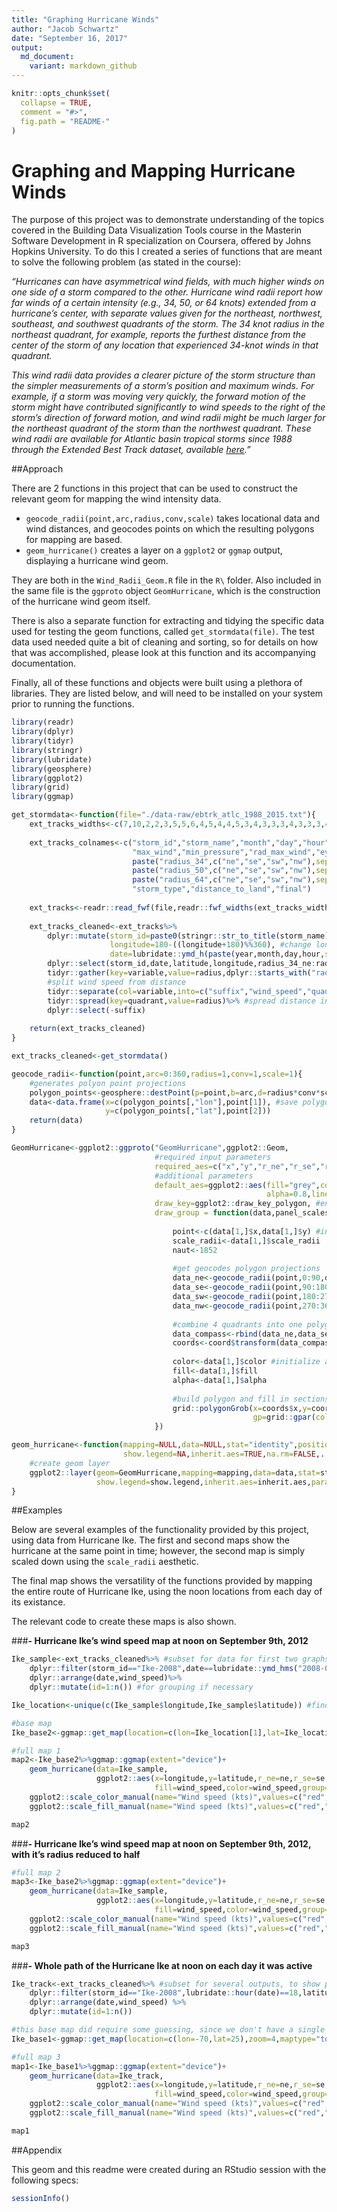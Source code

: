 ```yaml
---
title: "Graphing Hurricane Winds"
author: "Jacob Schwartz"
date: "September 16, 2017"
output:
  md_document:
    variant: markdown_github
---
```


```r
knitr::opts_chunk$set(
  collapse = TRUE,
  comment = "#>",
  fig.path = "README-"
)
```

Graphing and Mapping Hurricane Winds
====================================

The purpose of this project was to demonstrate understanding of the topics covered in the Building Data Visualization Tools course in the Masterin Software Development in R specialization on Coursera, offered by Johns Hopkins University. To do this I created a series of functions that are meant to solve the following problem (as stated in the course):

*"Hurricanes can have asymmetrical wind fields, with much higher winds on one side of a storm compared to the other. Hurricane wind radii report how far winds of a certain intensity (e.g., 34, 50, or 64 knots) extended from a hurricane's center, with separate values given for the northeast, northwest, southeast, and southwest quadrants of the storm. The 34 knot radius in the northeast quadrant, for example, reports the furthest distance from the center of the storm of any location that experienced 34-knot winds in that quadrant.*

*This wind radii data provides a clearer picture of the storm structure than the simpler measurements of a storm's position and maximum winds. For example, if a storm was moving very quickly, the forward motion of the storm might have contributed significantly to wind speeds to the right of the storm's direction of forward motion, and wind radii might be much larger for the northeast quadrant of the storm than the northwest quadrant. These wind radii are available for Atlantic basin tropical storms since 1988 through the Extended Best Track dataset, available [here](http://rammb.cira.colostate.edu/research/tropical_cyclones/tc_extended_best_track_dataset/)."*


##Approach

There are 2 functions in this project that can be used to construct the relevant geom for mapping the wind intensity data.

- `geocode_radii(point,arc,radius,conv,scale)` takes locational data and wind distances, and geocodes points on which the resulting polygons for mapping are based.
- `geom_hurricane()` creates a layer on a `ggplot2` or `ggmap` output, displaying a hurricane wind geom.

They are both in the `Wind_Radii_Geom.R` file in the `R\` folder. Also included in the same file is the `ggproto` object `GeomHurricane`, which is the construction of the hurricane wind geom itself.

There is also a separate function for extracting and tidying the specific data used for testing the geom functions, called `get_stormdata(file)`. The test data used needed quite a bit of cleaning and sorting, so for details on how that was accomplished, please look at this function and its accompanying documentation.

Finally, all of these functions and objects were built using a plethora of libraries. They are listed below, and will need to be installed on your system prior to running the functions.

```r
library(readr)
library(dplyr)
library(tidyr)
library(stringr)
library(lubridate)
library(geosphere)
library(ggplot2)
library(grid)
library(ggmap)
```

```r
get_stormdata<-function(file="./data-raw/ebtrk_atlc_1988_2015.txt"){
    ext_tracks_widths<-c(7,10,2,2,3,5,5,6,4,5,4,4,5,3,4,3,3,3,4,3,3,3,4,3,3,3,2,6,1) #pre-formatting
    
    ext_tracks_colnames<-c("storm_id","storm_name","month","day","hour","year","latitude","longitude",
                           "max_wind","min_pressure","rad_max_wind","eye_diameter","pressure_1","pressure_2",
                           paste("radius_34",c("ne","se","sw","nw"),sep="_"),
                           paste("radius_50",c("ne","se","sw","nw"),sep="_"),
                           paste("radius_64",c("ne","se","sw","nw"),sep="_"),
                           "storm_type","distance_to_land","final")
    
    ext_tracks<-readr::read_fwf(file,readr::fwf_widths(ext_tracks_widths,ext_tracks_colnames),na="-99")
    
    ext_tracks_cleaned<-ext_tracks%>%
        dplyr::mutate(storm_id=paste0(stringr::str_to_title(storm_name),"-",year), #create storm id with year
                      longitude=180-((longitude+180)%%360), #change longitude to different scale
                      date=lubridate::ymd_h(paste(year,month,day,hour,sep="_")))%>% #condense date/time info
        dplyr::select(storm_id,date,latitude,longitude,radius_34_ne:radius_64_nw)%>%
        tidyr::gather(key=variable,value=radius,dplyr::starts_with("radius"))%>% #condense wind radius info
        #split wind speed from distance
        tidyr::separate(col=variable,into=c("suffix","wind_speed","quadrant"),sep="_")%>% 
        tidyr::spread(key=quadrant,value=radius)%>% #spread distance info out again
        dplyr::select(-suffix)
    
    return(ext_tracks_cleaned)
}

ext_tracks_cleaned<-get_stormdata()
```

```r
geocode_radii<-function(point,arc=0:360,radius=1,conv=1,scale=1){
    #generates polyon point projections
    polygon_points<-geosphere::destPoint(p=point,b=arc,d=radius*conv*scale) 
    data<-data.frame(x=c(polygon_points[,"lon"],point[1]), #save polygon point projections to a dataframe
                     y=c(polygon_points[,"lat"],point[2]))
    return(data)
}
```

```r
GeomHurricane<-ggplot2::ggproto("GeomHurricane",ggplot2::Geom,
                                #required input parameters
                                required_aes=c("x","y","r_ne","r_se","r_sw","r_nw"), 
                                #additional parameters
                                default_aes=ggplot2::aes(fill="grey",color="black",size=0.5, 
                                                         alpha=0.8,linetype=1,scale_radii=1),
                                draw_key=ggplot2::draw_key_polygon, #ensures that legend is included
                                draw_group = function(data,panel_scales,coord){
                                    
                                    point<-c(data[1,]$x,data[1,]$y) #initialize parameters
                                    scale_radii<-data[1,]$scale_radii
                                    naut<-1852
                                    
                                    #get geocodes polygon projections
                                    data_ne<-geocode_radii(point,0:90,data[1,]$r_ne,naut,scale_radii) 
                                    data_se<-geocode_radii(point,90:180,data[1,]$r_se,naut,scale_radii)
                                    data_sw<-geocode_radii(point,180:270,data[1,]$r_sw,naut,scale_radii)
                                    data_nw<-geocode_radii(point,270:360,data[1,]$r_nw,naut,scale_radii)
                                    
                                    #combine 4 quadrants into one polygon projection
                                    data_compass<-rbind(data_ne,data_se,data_sw,data_nw) 
                                    coords<-coord$transform(data_compass,panel_scales)
                                    
                                    color<-data[1,]$color #initialize additional parameters
                                    fill<-data[1,]$fill
                                    alpha<-data[1,]$alpha
                                    
                                    #build polygon and fill in sections
                                    grid::polygonGrob(x=coords$x,y=coords$y, 
                                                      gp=grid::gpar(col=color,fill=fill,alpha=alpha))
                                })
```

```r
geom_hurricane<-function(mapping=NULL,data=NULL,stat="identity",position="identity",
                         show.legend=NA,inherit.aes=TRUE,na.rm=FALSE,...){
    #create geom layer
    ggplot2::layer(geom=GeomHurricane,mapping=mapping,data=data,stat=stat,position=position,
                   show.legend=show.legend,inherit.aes=inherit.aes,params=list(na.rm=na.rm,...))
}
```


##Examples

Below are several examples of the functionality provided by this project, using data from Hurricane Ike. The first and second maps show the hurricane at the same point in time; however, the second map is simply scaled down using the `scale_radii` aesthetic.

The final map shows the versatility of the functions provided by mapping the entire route of Hurricane Ike, using the noon locations from each day of its existance.

The relevant code to create these maps is also shown.  


###**- Hurricane Ike's wind speed map at noon on September 9th, 2012**

```r
Ike_sample<-ext_tracks_cleaned%>% #subset for data for first two graphs
    dplyr::filter(storm_id=="Ike-2008",date==lubridate::ymd_hms("2008-09-12 12:00:00"))%>%
    dplyr::arrange(date,wind_speed)%>%
    dplyr::mutate(id=1:n()) #for grouping if necessary

Ike_location<-unique(c(Ike_sample$longitude,Ike_sample$latitude)) #find lat and lng, so no guessing

#base map
Ike_base2<-ggmap::get_map(location=c(lon=Ike_location[1],lat=Ike_location[2]),zoom=6,maptype="toner-background")

#full map 1
map2<-Ike_base2%>%ggmap::ggmap(extent="device")+
    geom_hurricane(data=Ike_sample,
                   ggplot2::aes(x=longitude,y=latitude,r_ne=ne,r_se=se,r_nw=nw,r_sw=sw,
                                fill=wind_speed,color=wind_speed,group=id))+
    ggplot2::scale_color_manual(name="Wind speed (kts)",values=c("red","orange","yellow"))+
    ggplot2::scale_fill_manual(name="Wind speed (kts)",values=c("red","orange","yellow"))

map2
```


###**- Hurricane Ike's wind speed map at noon on September 9th, 2012, with it's radius reduced to half**

```r
#full map 2
map3<-Ike_base2%>%ggmap::ggmap(extent="device")+
    geom_hurricane(data=Ike_sample,
                   ggplot2::aes(x=longitude,y=latitude,r_ne=ne,r_se=se,r_nw=nw,r_sw=sw,
                                fill=wind_speed,color=wind_speed,group=id,scale_radii=0.5))+
    ggplot2::scale_color_manual(name="Wind speed (kts)",values=c("red","orange","yellow"))+
    ggplot2::scale_fill_manual(name="Wind speed (kts)",values=c("red","orange","yellow"))

map3
```


###**- Whole path of the Hurricane Ike at noon on each day it was active**

```r
Ike_track<-ext_tracks_cleaned%>% #subset for several outputs, to show path
    dplyr::filter(storm_id=="Ike-2008",lubridate::hour(date)==18,latitude<40)%>%
    dplyr::arrange(date,wind_speed) %>%
    dplyr::mutate(id=1:n())

#this base map did require some guessing, since we don't have a single output
Ike_base1<-ggmap::get_map(location=c(lon=-70,lat=25),zoom=4,maptype="toner-background")

#full map 3
map1<-Ike_base1%>%ggmap::ggmap(extent="device")+
    geom_hurricane(data=Ike_track,
                   ggplot2::aes(x=longitude,y=latitude,r_ne=ne,r_se=se,r_nw=nw,r_sw=sw,
                                fill=wind_speed,color=wind_speed,group=id))+
    ggplot2::scale_color_manual(name="Wind speed (kts)",values=c("red","orange","yellow"))+
    ggplot2::scale_fill_manual(name="Wind speed (kts)",values=c("red","orange","yellow"))

map1
```


##Appendix

This geom and this readme were created during an RStudio session with the following specs:
```r
sessionInfo()
```
